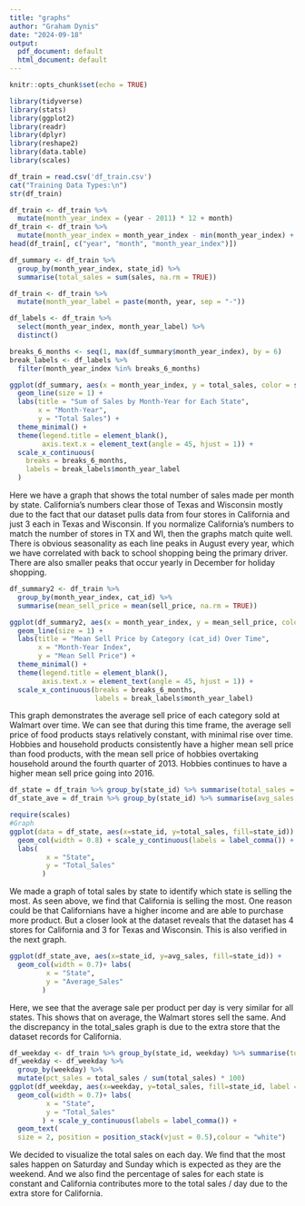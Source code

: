 ---
title: "graphs"
author: "Graham Dynis"
date: "2024-09-18"
output:
  pdf_document: default
  html_document: default
---

```{r setup, include=FALSE}
knitr::opts_chunk$set(echo = TRUE)
```

```{r}
library(tidyverse)
library(stats)
library(ggplot2)
library(readr)
library(dplyr)
library(reshape2)
library(data.table)
library(scales)
```

```{r, include=FALSE}
df_train = read.csv('df_train.csv')
cat("Training Data Types:\n")
str(df_train)
```

```{r}
df_train <- df_train %>%
  mutate(month_year_index = (year - 2011) * 12 + month)
df_train <- df_train %>%
  mutate(month_year_index = month_year_index - min(month_year_index) + 1)
head(df_train[, c("year", "month", "month_year_index")])
```

```{r}
df_summary <- df_train %>%
  group_by(month_year_index, state_id) %>%
  summarise(total_sales = sum(sales, na.rm = TRUE))
```

```{r}
df_train <- df_train %>%
  mutate(month_year_label = paste(month, year, sep = "-"))
```

```{r}
df_labels <- df_train %>%
  select(month_year_index, month_year_label) %>%
  distinct()
```


```{r}
breaks_6_months <- seq(1, max(df_summary$month_year_index), by = 6)
break_labels <- df_labels %>%
  filter(month_year_index %in% breaks_6_months)
```


```{r}
ggplot(df_summary, aes(x = month_year_index, y = total_sales, color = state_id, group = state_id)) +
  geom_line(size = 1) +
  labs(title = "Sum of Sales by Month-Year for Each State",
       x = "Month-Year",
       y = "Total Sales") +
  theme_minimal() +
  theme(legend.title = element_blank(),
        axis.text.x = element_text(angle = 45, hjust = 1)) +
  scale_x_continuous(
    breaks = breaks_6_months,
    labels = break_labels$month_year_label
  )
```
Here we have a graph that shows the total number of sales made per month by state. California's numbers clear those of Texas and Wisconsin mostly due to the fact that our dataset pulls data from four stores in California and just 3 each in Texas and Wisconsin. If you normalize California's numbers to match the number of stores in TX and WI, then the graphs match quite well. There is obvious seasonality as each line peaks in August every year, which we have correlated with back to school shopping being the primary driver. There are also smaller peaks that occur yearly in December for holiday shopping.


```{r}
df_summary2 <- df_train %>%
  group_by(month_year_index, cat_id) %>%
  summarise(mean_sell_price = mean(sell_price, na.rm = TRUE))
```

```{r}
ggplot(df_summary2, aes(x = month_year_index, y = mean_sell_price, color = cat_id, group = cat_id)) +
  geom_line(size = 1) +
  labs(title = "Mean Sell Price by Category (cat_id) Over Time",
       x = "Month-Year Index",
       y = "Mean Sell Price") +
  theme_minimal() +
  theme(legend.title = element_blank(),
        axis.text.x = element_text(angle = 45, hjust = 1)) +
  scale_x_continuous(breaks = breaks_6_months,
                     labels = break_labels$month_year_label)
```

This graph demonstrates the average sell price of each category sold at Walmart over time. We can see that during this time frame, the average sell price of food products stays relatively constant, with minimal rise over time. Hobbies and household products consistently have a higher mean sell price than food products, with the mean sell price of hobbies overtaking household around the fourth quarter of 2013. Hobbies continues to have a higher mean sell price going into 2016.

```{r, include=FALSE}
df_state = df_train %>% group_by(state_id) %>% summarise(total_sales = sum(sales))
df_state_ave = df_train %>% group_by(state_id) %>% summarise(avg_sales = mean(sales))
```

```{r, include=TRUE}
require(scales)
#Graph
ggplot(data = df_state, aes(x=state_id, y=total_sales, fill=state_id)) + 
  geom_col(width = 0.8) + scale_y_continuous(labels = label_comma()) + 
  labs(
         x = "State",
         y = "Total_Sales"
        )
```

We made a graph of total sales by state to identify which state is selling the most. As seen above, we find that California is selling the most. One reason could be that Californians have a higher income and are able to purchase more product. But a closer look at the dataset reveals that the dataset has 4 stores for California and 3 for Texas and Wisconsin. This is also verified in the next graph. 


```{r, include=TRUE}
ggplot(df_state_ave, aes(x=state_id, y=avg_sales, fill=state_id)) + 
  geom_col(width = 0.7)+ labs(
         x = "State",
         y = "Average_Sales"
        )
```


Here, we see that the average sale per product per day is very similar for all states. This shows that on average, the Walmart stores sell the same. And the discrepancy in the total_sales graph is due to the extra store that the dataset records for California. 


```{r,include=TRUE}
df_weekday <- df_train %>% group_by(state_id, weekday) %>% summarise(total_sales = sum(sales))
df_weekday <- df_weekday %>%
  group_by(weekday) %>%
  mutate(pct_sales = total_sales / sum(total_sales) * 100)
ggplot(df_weekday, aes(x=weekday, y=total_sales, fill=state_id, label = paste0(round(pct_sales, 1), "%"))) + 
  geom_col(width = 0.7)+ labs(
         x = "State",
         y = "Total_Sales"
        ) + scale_y_continuous(labels = label_comma()) +
  geom_text( 
  size = 2, position = position_stack(vjust = 0.5),colour = "white")
```

We decided to visualize the total sales on each day. We find that the most sales happen on Saturday and Sunday which is expected as they are the weekend. And we also find the percentage of sales for each state is constant and California contributes more to the total sales / day due to the extra store for California. 


